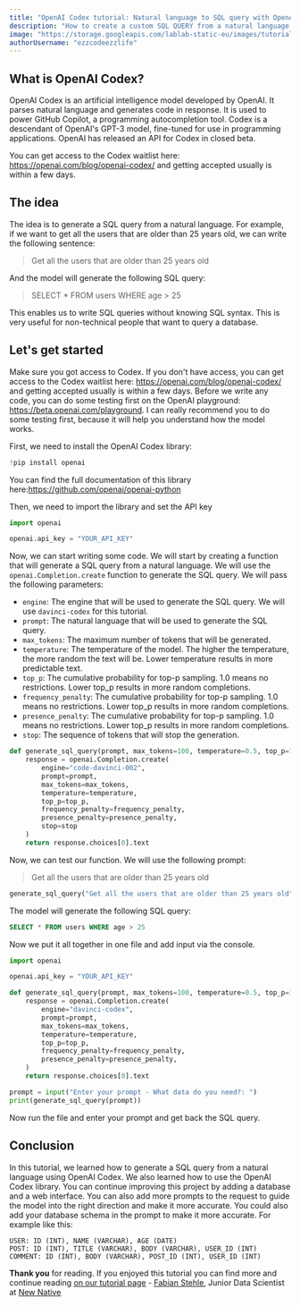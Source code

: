```yaml
---
title: "OpenAI Codex tutorial: Natural language to SQL query with OpenAI Codex"
description: "How to create a custom SQL QUERY from a natural language using Openai Codex"
image: "https://storage.googleapis.com/lablab-static-eu/images/tutorials/natural_language_to_sql_query_codex_1.png"
authorUsername: "ezzcodeezzlife"
---
```


## What is OpenAI Codex?

OpenAI Codex is an artificial intelligence model developed by OpenAI. It parses natural language and generates code in response. It is used to power GitHub Copilot, a programming autocompletion tool. Codex is a descendant of OpenAI's GPT-3 model, fine-tuned for use in programming applications. OpenAI has released an API for Codex in closed beta.

You can get access to the Codex waitlist here: https://openai.com/blog/openai-codex/ and getting accepted usually is within a few days.

## The idea

The idea is to generate a SQL query from a natural language. For example, if we want to get all the users that are older than 25 years old, we can write the following sentence:

> Get all the users that are older than 25 years old

And the model will generate the following SQL query:

> SELECT * FROM users WHERE age > 25

This enables us to write SQL queries without knowing SQL syntax. This is very useful for non-technical people that want to query a database.

## Let's get started

Make sure you got access to Codex. If you don't have access, you can get access to the Codex waitlist here: https://openai.com/blog/openai-codex/ and getting accepted usually is within a few days.
Before we write any code, you can do some testing first on the OpenAI playground: https://beta.openai.com/playground. 
I can really recommend you to do some testing first, because it will help you understand how the model works.  

First, we need to install the OpenAI Codex library:

```python
!pip install openai
```

You can find the full documentation of this library here:https://github.com/openai/openai-python

Then, we need to import the library and set the API key

```python
import openai

openai.api_key = "YOUR_API_KEY"
```

Now, we can start writing some code. We will start by creating a function that will generate a SQL query from a natural language. We will use the `openai.Completion.create` function to generate the SQL query. We will pass the following parameters:

- `engine`: The engine that will be used to generate the SQL query. We will use `davinci-codex` for this tutorial.
- `prompt`: The natural language that will be used to generate the SQL query.
- `max_tokens`: The maximum number of tokens that will be generated.
- `temperature`: The temperature of the model. The higher the temperature, the more random the text will be. Lower temperature results in more predictable text.
- `top_p`: The cumulative probability for top-p sampling. 1.0 means no restrictions. Lower top_p results in more random completions.
- `frequency_penalty`: The cumulative probability for top-p sampling. 1.0 means no restrictions. Lower top_p results in more random completions.
- `presence_penalty`: The cumulative probability for top-p sampling. 1.0 means no restrictions. Lower top_p results in more random completions.
- `stop`: The sequence of tokens that will stop the generation.

```python
def generate_sql_query(prompt, max_tokens=100, temperature=0.5, top_p=1.0, frequency_penalty=0.0, presence_penalty=0.0, stop=["\n"]):
    response = openai.Completion.create(
        engine="code-davinci-002",
        prompt=prompt,
        max_tokens=max_tokens,
        temperature=temperature,
        top_p=top_p,
        frequency_penalty=frequency_penalty,
        presence_penalty=presence_penalty,
        stop=stop
    )
    return response.choices[0].text
```

Now, we can test our function. We will use the following prompt:

> Get all the users that are older than 25 years old

```python
generate_sql_query("Get all the users that are older than 25 years old")
```

The model will generate the following SQL query:

```sql
SELECT * FROM users WHERE age > 25
```

Now we put it all together in one file and add input via the console.

```python
import openai

openai.api_key = "YOUR_API_KEY"

def generate_sql_query(prompt, max_tokens=100, temperature=0.5, top_p=1.0, frequency_penalty=0.0, presence_penalty=0.0):
    response = openai.Completion.create(
        engine="davinci-codex",
        prompt=prompt,
        max_tokens=max_tokens,
        temperature=temperature,
        top_p=top_p,
        frequency_penalty=frequency_penalty,
        presence_penalty=presence_penalty,
    )
    return response.choices[0].text

prompt = input("Enter your prompt - What data do you need?: ")
print(generate_sql_query(prompt))
```

Now run the file and enter your prompt and get back the SQL query.

## Conclusion

In this tutorial, we learned how to generate a SQL query from a natural language using OpenAI Codex. We also learned how to use the OpenAI Codex library.
You can continue improving this project by adding a database and a web interface. You can also add more prompts to the request to guide the model into the right direction and make it more accurate.
You could also add your database schema in the prompt to make it more accurate. For example like this:

```
USER: ID (INT), NAME (VARCHAR), AGE (DATE)
POST: ID (INT), TITLE (VARCHAR), BODY (VARCHAR), USER_ID (INT)
COMMENT: ID (INT), BODY (VARCHAR), POST_ID (INT), USER_ID (INT)
```

**Thank you** for reading. If you enjoyed this tutorial you can find more and continue reading 
[on our tutorial page](https://lablab.ai/t/) - [Fabian Stehle](https://github.com/ezzcodeezzlife), 
Junior Data Scientist at [New Native](https://newnative.ai/)
